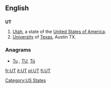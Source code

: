 {{also|ut}}
==English==

==={{abbreviation}}===
'''UT'''

# [[Utah]], a state of the [[United States of America]].
# [[university|University]] of [[Texas]], Austin TX.

===Anagrams===
* [[Tu#English|Tu]] , [[TU#English|TU]], [[Tū#English|Tū]]


[[Category:US States]]

[[fr:UT]]
[[it:UT]]
[[pl:UT]]
[[fi:UT]]